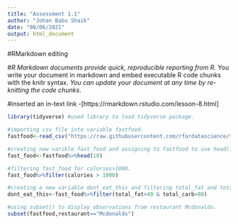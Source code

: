 ```yaml
---
title: "Assessment 1.1"
author: "Johan Babu Shaik"
date: "08/06/2021"
output: html_document
---
```



#RMarkdown editing

#*R Markdown documents provide quick, reproducible reporting from R. *You write your document in markdown and embed executable R code chunks with the knitr syntax. *You can update your document at any time by re-knitting the code chunks*.

#inserted an in-text link
-[https://rmarkdown.rstudio.com/lesson-8.html]


```r
library(tidyverse) #used library to load tidyverse package.

#importing csv file into variable fastfood.
fastfood<-read_csv("https://raw.githubusercontent.com/rfordatascience/tidytuesday/master/data/2018/2018-09-04/fastfood_calories.csv")

#creating new varible fast_food and assigning to fastfood to use head() and display first 10 observations.
fast_food<-fastfood%>%head(10)
```

```r

#filtering fast_food for calories>1000.
fast_food%>%filter(calories > 1000)

#creating a new variable dont_eat_this and filtering total_fat and total_carb.
dont_eat_this<-fast_food%>%filter(total_fat>40 & total_carb>80)
```

```r
#using subset() to display observations from restaurant Mcdonalds.
subset(fastfood,restaurant=="Mcdonalds")
```
